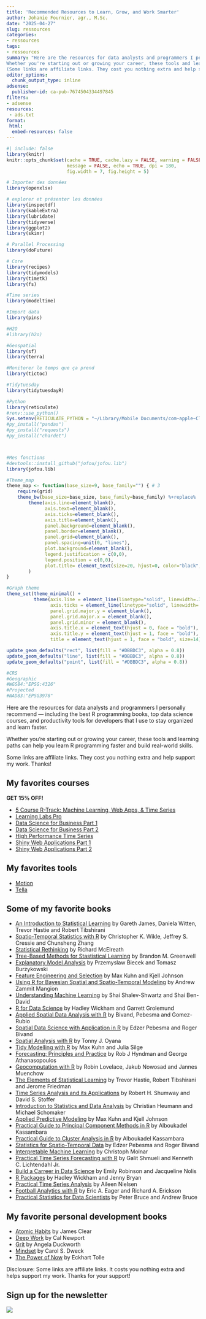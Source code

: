 ```yaml
---
title: 'Recommended Resources to Learn, Grow, and Work Smarter'
author: Johanie Fournier, agr., M.Sc.
date: "2025-04-27"
slug: ressources
categories:
- ressources
tags:
- ressources
summary: "Here are the resources for data analysts and programmers I personally recommend — including the best R programming books, top data science courses, and productivity tools for developers that I use to stay organized and learn faster.
Whether you're starting out or growing your career, these tools and learning paths can help you learn R programming faster and build real-world skills.
(Some links are affiliate links. They cost you nothing extra and help support my work. Thanks!)"
editor_options: 
  chunk_output_type: inline
adsense:
  publisher-id: ca-pub-7674504334497845
filters:
- adsense
resources:
 - ads.txt
format:
 html:
  embed-resources: false
---
```


```r
#| include: false
library(knitr)
knitr::opts_chunk$set(cache = TRUE, cache.lazy = FALSE, warning = FALSE, 
                      message = FALSE, echo = TRUE, dpi = 180,
                      fig.width = 7, fig.height = 5)

# Importer des données
library(openxlsx)

# explorer et présenter les données
library(inspectdf)
library(kableExtra)
library(lubridate)
library(tidyverse)
library(ggplot2)
library(skimr)

# Parallel Processing
library(doFuture)

# Core 
library(recipes)
library(tidymodels)
library(timetk)
library(fs)

#Time series
library(modeltime)

#Import data
library(pins)

#H2O
#library(h2o)

#Geospatial
library(sf)
library(terra)

#Monitorer le temps que ça prend
library(tictoc)

#Tidytuesday
library(tidytuesdayR)

#Python
library(reticulate)
#renv::use_python()
Sys.setenv(RETICULATE_PYTHON = "~/Library/Mobile Documents/com~apple~CloudDocs/ADV/johaniefournier.com/renv/python/virtualenvs/renv-python-3.9/bin/python")
#py_install("pandas")
#py_install("requests")
#py_install("chardet")



#Mes fonctions
#devtools::install_github("jofou/jofou.lib")
library(jofou.lib)

#Theme_map
theme_map <- function(base_size=9, base_family="") { # 3
	require(grid)
	theme_bw(base_size=base_size, base_family=base_family) %+replace%
		theme(axis.line=element_blank(),
			  axis.text=element_blank(),
			  axis.ticks=element_blank(),
			  axis.title=element_blank(),
			  panel.background=element_blank(),
			  panel.border=element_blank(),
			  panel.grid=element_blank(),
			  panel.spacing=unit(0, "lines"),
			  plot.background=element_blank(),
			  legend.justification = c(0,0),
			  legend.position = c(0,0),
			  plot.title= element_text(size=20, hjust=0, color="black", face="bold"),
		)
}

#Graph theme
theme_set(theme_minimal() +
          theme(axis.line = element_line(linetype="solid", linewidth=.3, color="black"),
                axis.ticks = element_line(linetype="solid", linewidth=.5, color="black"),
                panel.grid.major.y = element_blank(),
                panel.grid.major.x = element_blank(),
                panel.grid.minor = element_blank(),
                axis.title.x = element_text(hjust = 0, face = "bold"),
                axis.title.y = element_text(hjust = 1, face = "bold"),
                title = element_text(hjust = 1, face = "bold", size=14)))

update_geom_defaults("rect", list(fill = "#DBBDC3", alpha = 0.8))
update_geom_defaults("line", list(fill = "#DBBDC3", alpha = 0.8))
update_geom_defaults("point", list(fill = "#DBBDC3", alpha = 0.8))

#CRS
#Geographic
#WGS84:"EPSG:4326"
#Projected
#NAD83:"EPSG3978"
```

Here are the resources for data analysts and programmers I personally recommend — including the best R programming books, top data science courses, and productivity tools for developers that I use to stay organized and learn faster.

Whether you're starting out or growing your career, these tools and learning paths can help you learn R programming faster and build real-world skills.

Some links are affiliate links. They cost you nothing extra and help support my work. Thanks!

## My favorites courses 

::: {.callout-tip}
**GET 15% OFF!**
:::

  * [5 Course R-Track: Machine Learning, Web Apps, & Time Series](https://university.business-science.io/p/5-course-bundle-machine-learning-web-apps-time-series/?coupon_code=DS4B15&affcode=173166_sqpk4nck)
  * [Learning Labs Pro](https://university.business-science.io/p/learning-labs-pro/?coupon_code=DS4B15&affcode=173166_sqpk4nck)
  * [Data Science for Business Part 1](https://university.business-science.io/p/ds4b-101-r-business-analysis-r/?coupon_code=DS4B15&affcode=173166_sqpk4nck)
  * [Data Science for Business Part 2](https://university.business-science.io/p/hr201-using-machine-learning-h2o-lime-to-predict-employee-turnover/?coupon_code=DS4B15&affcode=173166_sqpk4nck)
  * [High Performance Time Series](https://university.business-science.io/p/ds4b-203-r-high-performance-time-series-forecasting/?coupon_code=DS4B15&affcode=173166_sqpk4nck)
  * [Shiny Web Applications Part 1](https://university.business-science.io/p/ds4b-102-r-shiny-web-application-business-level-1/?coupon_code=DS4B15&affcode=173166_sqpk4nck)
  * [Shiny Web Applications Part 2](https://university.business-science.io/p/expert-shiny-developer-with-aws-course-ds4b-202a-r/?coupon_code=DS4B15&affcode=173166_sqpk4nck)
  
  
## My favorites tools

* [Motion](https://get.usemotion.com/5s22lvxggmwy)
* [Tella]( https://refer.tella.com/johanie-fournier)
  
## Some of my favorite books

  * [An Introduction to Statistical Learning](https://amzn.to/44JPTXZ) by Gareth James, Daniela Witten, Trevor Hastie and Robert Tibshirani
  * [Spatio-Temporal Statistics with R](https://amzn.to/3EIXBHl) by Christopher K. Wikle, Jeffrey S. Cressie and Chunsheng Zhang
  * [Statistical Rethinking](https://amzn.to/3RG5C2S) by Richard McElreath
  * [Tree-Based Methods for Stastistical Learning](https://amzn.to/4jYZmzn) by Brandon M. Greenwell
  * [Explanatory Model Analysis](https://amzn.to/4cSbSOs) by Przemyslaw Biecek and Tomasz Burzykowski
  * [Feature Engineering and Selection](https://amzn.to/44McRhb) by Max Kuhn and Kjell Johnson
  * [Using R for Bayesian Spatial and Spatio-Temporal Modeling](https://amzn.to/4ixVp3j) by Andrew Zammit Mangion
  * [Understanding Machine Learning](https://amzn.to/3SeYyu0) by Shai Shalev-Shwartz and Shai Ben-David
  * [R for Data Science](https://amzn.to/3RAZBo3) by Hadley Wickham and Garrett Grolemund
  * [Applied Spatial Data Analysis with R](https://amzn.to/3YgBGOw) by Bivand, Pebesma and Gomez-Rubio
  * [Spatial Data Science with Application in R](https://amzn.to/3GvVt6v) by Edzer Pebesma and Roger Bivand
  * [Spatial Analysis with R](https://amzn.to/3RDxSTD) by Tonny J. Oyana
  * [Tidy Modelling with R](https://amzn.to/3YSh6nA) by Max Kuhn and Julia Silge
  * [Forecasting: Principles and Practice](https://amzn.to/42URiIR) by Rob J Hyndman and George Athanasopoulos
  * [Geocomputation with R](https://amzn.to/3EDOSX2) by Robin Lovelace, Jakub Nowosad and Jannes Muenchow
  * [The Elements of Statistical Learning](https://amzn.to/4jSHYfm) by Trevor Hastie, Robert Tibshirani and Jerome Friedman
  * [Time Series Analysis and its Applications](https://amzn.to/4cOVz56) by Robert H. Shumway and David S. Stoffer
  * [Introduction to Statistics and Data Analysis](https://amzn.to/44eWFVI) by Christian Heumann and Michael Schomaker
  * [Applied Predictive Modeling](https://amzn.to/44eQYXJ) by Max Kuhn and Kjell Johnson
  * [Practical Guide to Principal Component Methods in R](https://amzn.to/3YjLEyD) by Alboukadel Kassambara
  * [Practical Guide to Cluster Analysis in R](https://amzn.to/3GwZ6sP) by Alboukadel Kassambara
  * [Statistics for Spatio-Temporal Data](https://amzn.to/42zDK6O) by Edzer Pebesma and Roger Bivand
  * [Interpretable Machine Learning](https://amzn.to/3GpmGYz) by Christoph Molnar
  * [Practical Time Series Forecasting with R](https://amzn.to/4lNEqga) by Galit Shmueli and Kenneth C. Lichtendahl Jr.
  * [Build a Carreer in Data Science](https://amzn.to/3ERVjWp) by Emily Robinson and Jacqueline Nolis
  * [R Packages](https://amzn.to/4iN1B7W) by Hadley Wickham and Jenny Bryan
  * [Practical Time Series Analysis](https://amzn.to/42LdViU) by Aileen Nielsen
  * [Football Analytics with R](https://amzn.to/4jypi51) by Eric A. Eager and Richard A. Erickson 
  * [Practical Statistics for Data Scientists](https://amzn.to/3Gt0koQ) by Peter Bruce and Andrew Bruce

  
## My favorite personal development books
  * [Atomic Habits](https://amzn.to/4iBUn6A) by James Clear
  * [Deep Work](https://amzn.to/3YlsQyR) by Cal Newport
  * [Grit](https://amzn.to/433DnkU) by Angela Duckworth
  * [Mindset](https://amzn.to/3S8hxGJ) by Carol S. Dweck
  * [The Power of Now](https://amzn.to/4cN234u) by Eckhart Tolle


Disclosure: Some links are affiliate links. It costs you nothing extra and helps support my work. Thanks for your support!

## Sign up for the newsletter

<a href = "https://dashboard.mailerlite.com/forms/1478852/152663752035010469/share"> ![](sign_up.png)
</a>

<br>


